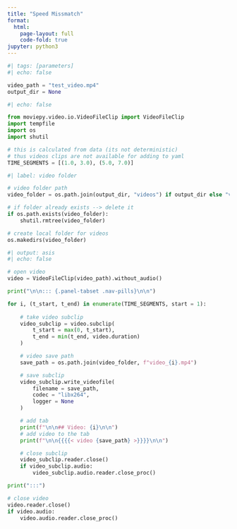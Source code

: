 ```yaml
---
title: "Speed Missmatch"
format:
  html:
    page-layout: full
    code-fold: true
jupyter: python3
---
```


```python
#| tags: [parameters]
#| echo: false

video_path = "test_video.mp4"
output_dir = None
```

```python
#| echo: false

from moviepy.video.io.VideoFileClip import VideoFileClip
import tempfile
import os
import shutil

# this is calculated from data (its not deterministic)
# thus videos clips are not available for adding to yaml
TIME_SEGMENTS = [(1.0, 3.0), (5.0, 7.0)]
```

```python
#| label: video folder

# video folder path
video_folder = os.path.join(output_dir, "videos") if output_dir else "videos"

# if folder already exists --> delete it
if os.path.exists(video_folder):
    shutil.rmtree(video_folder)

# create local folder for videos
os.makedirs(video_folder)
```

```python
#| output: asis
#| echo: false

# open video
video = VideoFileClip(video_path).without_audio()

print("\n\n::: {.panel-tabset .nav-pills}\n\n")

for i, (t_start, t_end) in enumerate(TIME_SEGMENTS, start = 1):
 
    # take video subclip
    video_subclip = video.subclip(
        t_start = max(0, t_start), 
        t_end = min(t_end, video.duration)
    )

    # video save path
    save_path = os.path.join(video_folder, f"video_{i}.mp4")

    # save subclip
    video_subclip.write_videofile(
        filename = save_path,
        codec = "libx264",
        logger = None
    )

    # add tab
    print(f"\n\n## Video: {i}\n\n")
    # add video to the tab
    print(f"\n\n{{{{< video {save_path} >}}}}\n\n")

    # close subclip
    video_subclip.reader.close()
    if video_subclip.audio:
        video_subclip.audio.reader.close_proc()

print(":::")

# close video
video.reader.close()
if video.audio:
    video.audio.reader.close_proc()
```